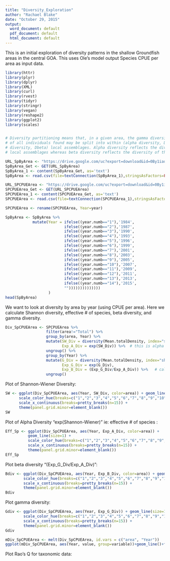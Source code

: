 ```yaml
---
title: "Diversity_Exploration"
author: "Rachael Blake"
date: "October 29, 2015"
output:
  word_document: default
  pdf_document: default
  html_document: default
---
```


This is an initial exploration of diversity patterns in the shallow Groundfish areas in the central GOA.  This uses Ole's model output Species CPUE per area as input data.  


```r
library(httr)
library(plyr)
library(dplyr)
library(XML)
library(curl)
library(rvest)
library(tidyr)
library(stringr)
library(vegan)
library(reshape2)
library(ggplot2)
library(scales)


# Diversity partitioning means that, in a given area, the gamma diversity (Dgamma)
# of all individuals found may be split into within (alpha diversity, Dalpha) and between (beta 
# diversity, Dbeta) local assemblages. Alpha diversity reflects the diversity of individuals in 
# local assemblages whereas beta diversity reflects the diversity of the local assemblages.
```


```r
URL_SpByArea <- "https://drive.google.com/uc?export=download&id=0By1iaulIAI-udlVNME9rQXEwZ1k"
SpByArea_Get <- GET(URL_SpByArea)
SpByArea_1 <- content(SpByArea_Get, as='text')
SpByArea <- read.csv(file=textConnection(SpByArea_1),stringsAsFactors=FALSE,head=TRUE)

```


```r
URL_SPCPUEArea <- "https://drive.google.com/uc?export=download&id=0By1iaulIAI-udm1FT2trQUh5N1k"
SPCPUEArea_Get <- GET(URL_SPCPUEArea)
SPCPUEArea_1 <- content(SPCPUEArea_Get, as='text')
SPCPUEArea <- read.csv(file=textConnection(SPCPUEArea_1),stringsAsFactors=FALSE,head=TRUE)

SPCPUEArea <- rename(SPCPUEArea, Year=year)

```


```r
SpByArea <- SpByArea %>%
            mutate(Year = ifelse((year.numb=="1"),'1984',
                          ifelse((year.numb=="2"),'1987',
                          ifelse((year.numb=="3"),'1990',
                          ifelse((year.numb=="4"),'1993',       
                          ifelse((year.numb=="5"),'1996',
                          ifelse((year.numb=="6"),'1999',
                          ifelse((year.numb=="7"),'2001',
                          ifelse((year.numb=="8"),'2003',
                          ifelse((year.numb=="9"),'2005',
                          ifelse((year.numb=="10"),'2007',
                          ifelse((year.numb=="11"),'2009',
                          ifelse((year.numb=="12"),'2011',
                          ifelse((year.numb=="13"),'2013',
                          ifelse((year.numb=="14"),'2015',        
                          ""))))))))))))))
                   )
head(SpByArea)
```


We want to look at diversity by area by year (using CPUE per area).
Here we calculate Shannon diversity, effective # of species, beta diversity, and gamma diversity.

```r
Div_SpCPUEArea <- SPCPUEArea %>%
                  filter(area!="Total") %>%
                  group_by(area, Year) %>% 
                  mutate(SW_Div = diversity(Mean.totalDensity, index="shannon"),
                         Exp_A_Div = exp(SW_Div)) %>%  # this is alpha diversity
                  ungroup() %>%
                  group_by(Year) %>%
                  mutate(G_Div = diversity(Mean.totalDensity, index="shannon"),
                         Exp_G_Div = exp(G_Div),
                         Exp_B_Div = (Exp_G_Div/Exp_A_Div)) %>%   # calculate beta diversity (gamma = alpha * beta)
                  ungroup() 

```
\n
\n
\n
\n
Plot of Shannon-Wiener Diversity:  

```r
SW <- ggplot(Div_SpCPUEArea, aes(Year, SW_Div, color=area)) + geom_line(size=1) + 
      scale_color_hue(breaks=c("1","2","3","4","5","6","7","8","9","10","11")) + 
      scale_x_continuous(breaks=pretty_breaks(n=15)) + 
      theme(panel.grid.minor=element_blank())
SW

```

\pagebreak
Plot of Alpha Diversity "exp(Shannon-Wiener)" ie: effective # of species :   

```r
Eff_Sp <- ggplot(Div_SpCPUEArea, aes(Year, Exp_A_Div, color=area)) +
          geom_line(size=1) + 
          scale_color_hue(breaks=c("1","2","3","4","5","6","7","8","9","10","11")) + 
          scale_x_continuous(breaks=pretty_breaks(n=15)) + 
          theme(panel.grid.minor=element_blank())
Eff_Sp

```

Plot beta diversity "(Exp_G_Div/Exp_A_Div)":   

```r
Bdiv <- ggplot(Div_SpCPUEArea, aes(Year, Exp_B_Div, color=area)) + geom_line(size=1) + 
        scale_color_hue(breaks=c("1","2","3","4","5","6","7","8","9","10","11")) + 
        scale_x_continuous(breaks=pretty_breaks(n=15)) + 
        theme(panel.grid.minor=element_blank())
Bdiv

```

\pagebreak
Plot gamma diversity:  

```r
Gdiv <- ggplot(Div_SpCPUEArea, aes(Year, Exp_G_Div)) + geom_line(size=1, color="blue") + 
        scale_color_hue(breaks=c("1","2","3","4","5","6","7","8","9","10","11")) + 
        scale_x_continuous(breaks=pretty_breaks(n=15)) + 
        theme(panel.grid.minor=element_blank())
Gdiv

```


```r
mDiv_SpCPUEArea <- melt(Div_SpCPUEArea, id.vars = c("area", "Year"))
ggplot(mDiv_SpCPUEArea, aes(Year, value, group=variable))+geom_line()+facet_wrap(~area,ncol=2)

```


Plot Rao's Q for taxonomic data: 

```r


```

